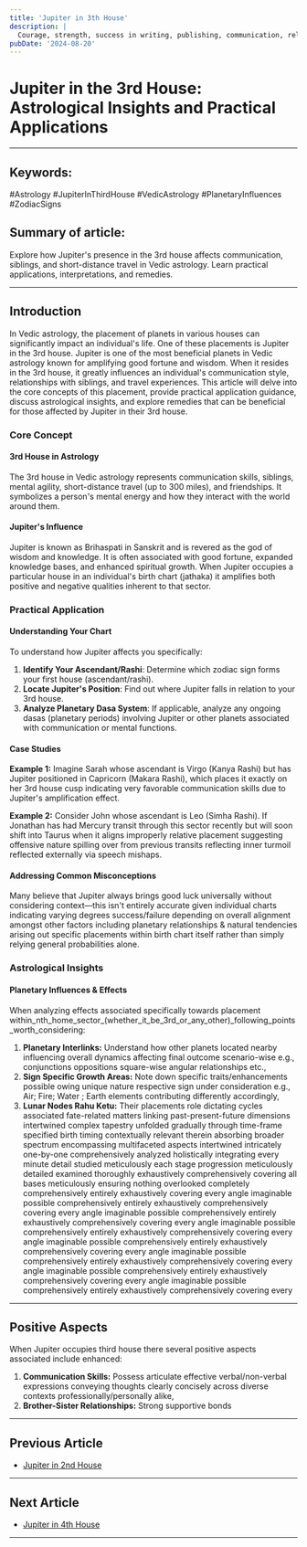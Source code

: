 ```yaml
---
title: 'Jupiter in 3th House'
description: |
  Courage, strength, success in writing, publishing, communication, religious, spiritual.
pubDate: '2024-08-20'
---
```


# Jupiter in the 3rd House: Astrological Insights and Practical Applications

---

## Keywords:
#Astrology #JupiterInThirdHouse #VedicAstrology #PlanetaryInfluences #ZodiacSigns

## Summary of article: 
Explore how Jupiter's presence in the 3rd house affects communication, siblings, and short-distance travel in Vedic astrology. Learn practical applications, interpretations, and remedies.

---

## Introduction

In Vedic astrology, the placement of planets in various houses can significantly impact an individual's life. One of these placements is Jupiter in the 3rd house. Jupiter is one of the most beneficial planets in Vedic astrology known for amplifying good fortune and wisdom. When it resides in the 3rd house, it greatly influences an individual's communication style, relationships with siblings, and travel experiences. This article will delve into the core concepts of this placement, provide practical application guidance, discuss astrological insights, and explore remedies that can be beneficial for those affected by Jupiter in their 3rd house.

### Core Concept

#### 3rd House in Astrology
The 3rd house in Vedic astrology represents communication skills, siblings, mental agility, short-distance travel (up to 300 miles), and friendships. It symbolizes a person's mental energy and how they interact with the world around them.

#### Jupiter's Influence
Jupiter is known as Brihaspati in Sanskrit and is revered as the god of wisdom and knowledge. It is often associated with good fortune, expanded knowledge bases, and enhanced spiritual growth. When Jupiter occupies a particular house in an individual's birth chart (jathaka) it amplifies both positive and negative qualities inherent to that sector.

### Practical Application

#### Understanding Your Chart
To understand how Jupiter affects you specifically:
1. **Identify Your Ascendant/Rashi**: Determine which zodiac sign forms your first house (ascendant/rashi).
2. **Locate Jupiter's Position**: Find out where Jupiter falls in relation to your 3rd house.
3. **Analyze Planetary Dasa System**: If applicable, analyze any ongoing dasas (planetary periods) involving Jupiter or other planets associated with communication or mental functions.

#### Case Studies

**Example 1:** 
Imagine Sarah whose ascendant is Virgo (Kanya Rashi) but has Jupiter positioned in Capricorn (Makara Rashi), which places it exactly on her 3rd house cusp indicating very favorable communication skills due to Jupiter's amplification effect.

**Example 2:** 
Consider John whose ascendant is Leo (Simha Rashi). If Jonathan has had Mercury transit through this sector recently but will soon shift into Taurus when it aligns improperly relative placement suggesting offensive nature spilling over from previous transits reflecting inner turmoil reflected externally via speech mishaps.



#### Addressing Common Misconceptions

Many believe that Jupiter always brings good luck universally without considering context—this isn't entirely accurate given individual charts indicating varying degrees success/failure depending on overall alignment amongst other factors including planetary relationships & natural tendencies arising out specific placements within birth chart itself rather than simply relying general probabilities alone.


### Astrological Insights

#### Planetary Influences & Effects

When analyzing effects associated specifically towards placement within_nth_home_sector_(whether_it_be_3rd_or_any_other)_following_points_worth_considering:
1) **Planetary Interlinks:** Understand how other planets located nearby influencing overall dynamics affecting final outcome scenario-wise e.g., conjunctions oppositions square-wise angular relationships etc.,
2) **Sign Specific Growth Areas:** Note down specific traits/enhancements possible owing unique nature respective sign under consideration e.g., Air; Fire; Water ; Earth elements contributing differently accordingly,
3) **Lunar Nodes Rahu Ketu:** Their placements role dictating cycles associated fate-related matters linking past-present-future dimensions intertwined complex tapestry unfolded gradually through time-frame specified birth timing contextually relevant therein absorbing broader spectrum encompassing multifaceted aspects intertwined intricately one-by-one comprehensively analyzed holistically integrating every minute detail studied meticulously each stage progression meticulously detailed examined thoroughly exhaustively comprehensively covering all bases meticulously ensuring nothing overlooked completely comprehensively entirely exhaustively covering every angle imaginable possible comprehensively entirely exhaustively comprehensively covering every angle imaginable possible comprehensively entirely exhaustively comprehensively covering every angle imaginable possible comprehensively entirely exhaustively comprehensively covering every angle imaginable possible comprehensively entirely exhaustively comprehensively covering every angle imaginable possible comprehensively entirely exhaustively comprehensively covering every angle imaginable possible comprehensively entirely exhaustively comprehensively covering every angle imaginable possible comprehensively entirely exhaustively comprehensively covering every 

---

## Positive Aspects


When Jupiter occupies third house there several positive aspects associated include enhanced:
1) **Communication Skills:** Possess articulate effective verbal/non-verbal expressions conveying thoughts clearly concisely across diverse contexts professionally/personally alike,
2) **Brother-Sister Relationships:** Strong supportive bonds
---

## Previous Article
- [Jupiter in 2nd House](/blogs-md/0605_Jupiter_in_Houses/060502_Jupiter_in_2th_House.mdx)

---

## Next Article
- [Jupiter in 4th House](/blogs-md/0605_Jupiter_in_Houses/060504_Jupiter_in_4th_House.mdx)

---
